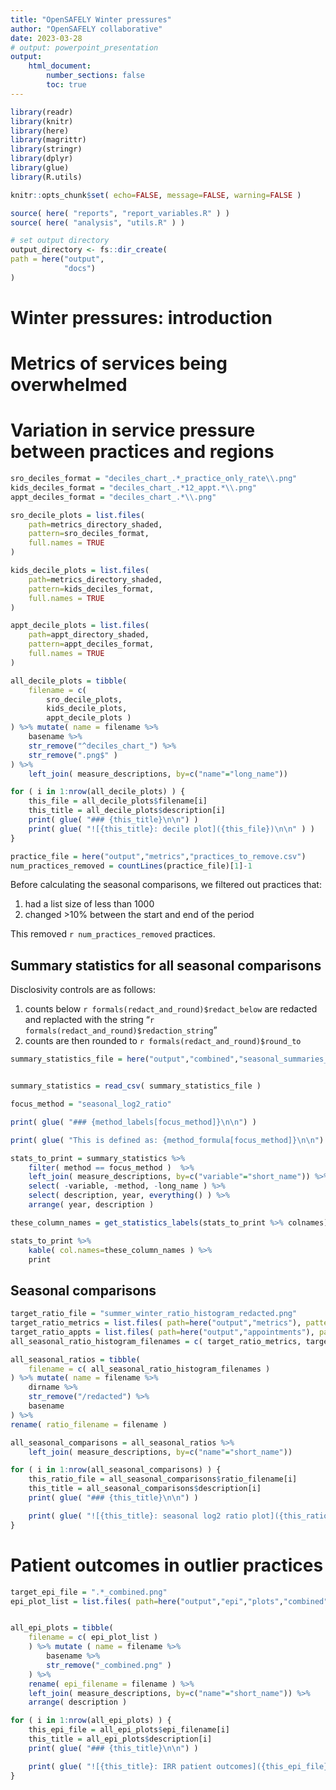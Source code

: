 ```yaml
---
title: "OpenSAFELY Winter pressures"
author: "OpenSAFELY collaborative"
date: 2023-03-28
# output: powerpoint_presentation
output:
    html_document:
        number_sections: false
        toc: true
---
```


```r
library(readr)
library(knitr)
library(here)
library(magrittr)
library(stringr)
library(dplyr)
library(glue)
library(R.utils)

knitr::opts_chunk$set( echo=FALSE, message=FALSE, warning=FALSE )

source( here( "reports", "report_variables.R" ) )
source( here( "analysis", "utils.R" ) )

# set output directory
output_directory <- fs::dir_create(
path = here("output", 
            "docs")
)

```

# Winter pressures: introduction

# Metrics of services being overwhelmed

# Variation in service pressure between practices and regions


```r
sro_deciles_format = "deciles_chart_.*_practice_only_rate\\.png"
kids_deciles_format = "deciles_chart_.*12_appt.*\\.png"
appt_deciles_format = "deciles_chart_.*\\.png"

sro_decile_plots = list.files(
    path=metrics_directory_shaded,
    pattern=sro_deciles_format,
    full.names = TRUE
)

kids_decile_plots = list.files(
    path=metrics_directory_shaded,
    pattern=kids_deciles_format,
    full.names = TRUE
)

appt_decile_plots = list.files(
    path=appt_directory_shaded,
    pattern=appt_deciles_format,
    full.names = TRUE
)

all_decile_plots = tibble(
    filename = c(
        sro_decile_plots,
        kids_decile_plots,
        appt_decile_plots )
) %>% mutate( name = filename %>%
    basename %>%
    str_remove("^deciles_chart_") %>%
    str_remove(".png$" )
) %>% 
    left_join( measure_descriptions, by=c("name"="long_name"))

```

```r

for ( i in 1:nrow(all_decile_plots) ) {
    this_file = all_decile_plots$filename[i]
    this_title = all_decile_plots$description[i]
    print( glue( "### {this_title}\n\n") )
    print( glue( "![{this_title}: decile plot]({this_file})\n\n" ) )
}

```

```r

practice_file = here("output","metrics","practices_to_remove.csv")
num_practices_removed = countLines(practice_file)[1]-1

```

Before calculating the seasonal comparisons, we filtered out practices that:

1. had a list size of less than 1000 
2. changed >10% between the start and end of the period

This removed `r num_practices_removed` practices.

## Summary statistics for all seasonal comparisons

Disclosivity controls are as follows:

1. counts below `r formals(redact_and_round)$redact_below` are redacted and replacted with the string "`r formals(redact_and_round)$redaction_string`"
2. counts are then rounded to `r formals(redact_and_round)$round_to` 

```r

summary_statistics_file = here("output","combined","seasonal_summaries_nondisclosive.csv")


summary_statistics = read_csv( summary_statistics_file )

focus_method = "seasonal_log2_ratio"

print( glue( "### {method_labels[focus_method]}\n\n") )

print( glue( "This is defined as: {method_formula[focus_method]}\n\n") )

stats_to_print = summary_statistics %>%
    filter( method == focus_method )  %>%
    left_join( measure_descriptions, by=c("variable"="short_name")) %>%
    select( -variable, -method, -long_name ) %>%
    select( description, year, everything() ) %>%
    arrange( year, description )

these_column_names = get_statistics_labels(stats_to_print %>% colnames)

stats_to_print %>%
    kable( col.names=these_column_names ) %>%
    print


```

## Seasonal comparisons


```r

target_ratio_file = "summer_winter_ratio_histogram_redacted.png"
target_ratio_metrics = list.files( path=here("output","metrics"), pattern=target_ratio_file, full.names=TRUE, recursive=TRUE )
target_ratio_appts = list.files( path=here("output","appointments"), pattern=target_ratio_file, full.names=TRUE, recursive=TRUE )
all_seasonal_ratio_histogram_filenames = c( target_ratio_metrics, target_ratio_appts )

```

```r

all_seasonal_ratios = tibble(
    filename = c( all_seasonal_ratio_histogram_filenames )
) %>% mutate( name = filename %>%
    dirname %>%
    str_remove("/redacted") %>%
    basename
) %>% 
rename( ratio_filename = filename )

all_seasonal_comparisons = all_seasonal_ratios %>% 
    left_join( measure_descriptions, by=c("name"="short_name"))

```

```r

for ( i in 1:nrow(all_seasonal_comparisons) ) {
    this_ratio_file = all_seasonal_comparisons$ratio_filename[i]
    this_title = all_seasonal_comparisons$description[i]
    print( glue( "### {this_title}\n\n") )

    print( glue( "![{this_title}: seasonal log2 ratio plot]({this_ratio_file})\n\n" ) )
}

```


# Patient outcomes in outlier practices

```r

target_epi_file = ".*_combined.png"
epi_plot_list = list.files( path=here("output","epi","plots","combined"), pattern=target_epi_file, full.names=TRUE )


all_epi_plots = tibble(
    filename = c( epi_plot_list )
    ) %>% mutate ( name = filename %>%
        basename %>%
        str_remove("_combined.png" )
    ) %>% 
    rename( epi_filename = filename ) %>%
    left_join( measure_descriptions, by=c("name"="short_name")) %>%
    arrange( description )

```


```r

for ( i in 1:nrow(all_epi_plots) ) {
    this_epi_file = all_epi_plots$epi_filename[i]
    this_title = all_epi_plots$description[i]
    print( glue( "### {this_title}\n\n") )

    print( glue( "![{this_title}: IRR patient outcomes]({this_epi_file})\n\n" ) )
}

```
